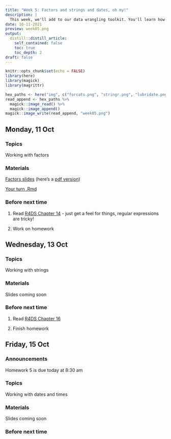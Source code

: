 ```yaml
---
title: "Week 5: Factors and strings and dates, oh my!"
description: |
  This week, we'll add to our data wrangling toolkit. You'll learn how to efficiently work with and manipulate factors, character strings, and date/times.
date: 10-11-2021
preview: week05.png
output:
  distill::distill_article:
    self_contained: false
    toc: true
    toc_depth: 2
draft: false
---
```



```r
knitr::opts_chunk$set(echo = FALSE)
library(here)
library(magick)
library(magrittr)
```

```r
hex_paths <- here("img", c("forcats.png", "stringr.png", "lubridate.png"))
read_append <- hex_paths %>%
  magick::image_read() %>%
  magick::image_append()
magick::image_write(read_append, "week05.png")
```

## Monday, 11 Oct

### Topics

Working with factors

### Materials

[Factors slides](https://stat220-fa21.github.io/class_materials/slides/12-factors-forcats.html) (here's a [pdf version](https://stat220-fa21.github.io/class_materials/slides/12-factors-forcats.pdf))

[Your turn .Rmd](https://stat220-fa21.github.io/class_materials/activities/12-factors.Rmd)


### Before next time

1. Read [R4DS Chapter 14](https://r4ds.had.co.nz/strings.html) - just get a feel for things, regular expressions are tricky!

1. Work on homework


## Wednesday, 13 Oct

### Topics

Working with strings


### Materials

Slides coming soon


### Before next time

1. Read [R4DS Chapter 16](https://r4ds.had.co.nz/dates-and-times.html#dates-and-times)

1. Finish homework


## Friday, 15 Oct

### Announcements

Homework 5 is due today at 8:30 am

### Topics

Working with dates and times

### Materials

Slides coming soon

### Before next time